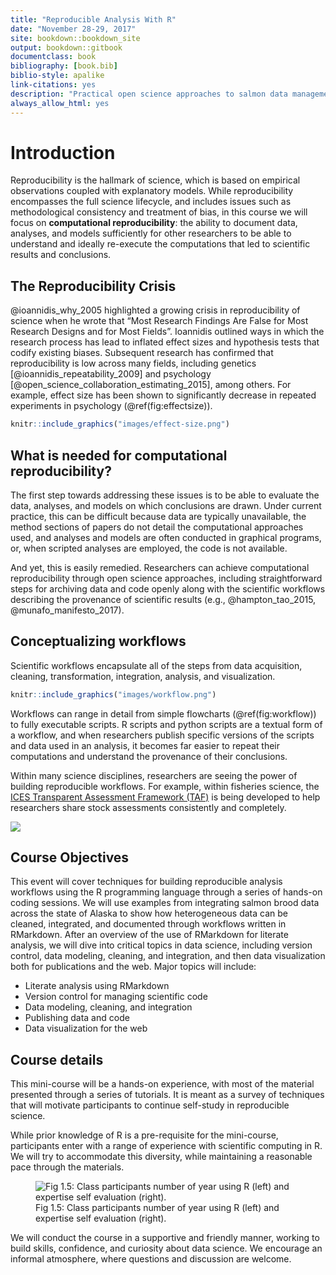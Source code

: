 ```yaml
--- 
title: "Reproducible Analysis With R"
date: "November 28-29, 2017"
site: bookdown::bookdown_site
output: bookdown::gitbook
documentclass: book
bibliography: [book.bib]
biblio-style: apalike
link-citations: yes
description: "Practical open science approaches to salmon data management, analysis, and synthesis"
always_allow_html: yes
---
```


# Introduction

Reproducibility is the hallmark of science, which is based on empirical observations 
coupled with explanatory models.  While reproducibility encompasses 
the full science lifecycle, and includes issues such as methodological consistency and
treatment of bias, in this course we will focus on **computational reproducibility**: 
the ability to document data, analyses, and models sufficiently for other researchers 
to be able to understand and ideally re-execute the computations that led to 
scientific results and conclusions.

## The Reproducibility Crisis

@ioannidis_why_2005 highlighted a growing crisis in reproducibility of science when 
he wrote that "Most Research Findings Are False for Most Research Designs 
and for Most Fields". Ioannidis outlined ways in which the research process
has lead to inflated effect sizes and hypothesis tests that codify existing biases.
Subsequent research has confirmed that reproducibility is low across many fields,
including genetics [@ioannidis_repeatability_2009] and 
psychology [@open_science_collaboration_estimating_2015], among others.  For example,
effect size has been shown to significantly decrease in repeated experiments in 
psychology (\@ref(fig:effectsize)).

```r
knitr::include_graphics("images/effect-size.png")
```

## What is needed for computational reproducibility?

The first step towards addressing these issues is to be able to evaluate the data,
analyses, and models on which conclusions are drawn.  Under current practice, 
this can be difficult because data are typically unavailable, the method sections
of papers do not detail the computational approaches used, and analyses and models
are often conducted in graphical programs, or, when scripted analyses are employed,
the code is not available.

And yet, this is easily remedied.  Researchers can achieve computational 
reproducibility through open science approaches, including straightforward steps 
for archiving data and code openly along with the scientific workflows describing 
the provenance of scientific results (e.g., @hampton_tao_2015, @munafo_manifesto_2017).

## Conceptualizing workflows

Scientific workflows encapsulate all of the steps from data acquisition, cleaning,
transformation, integration, analysis, and visualization.  

```r
knitr::include_graphics("images/workflow.png")
```

Workflows can range in detail from simple flowcharts (\@ref(fig:workflow))
to fully executable scripts. R scripts and python scripts are a textual form 
of a workflow, and when researchers publish specific versions of the scripts and 
data used in an analysis, it becomes far easier to repeat their computations and 
understand the provenance of their conclusions.

Within many science disciplines, researchers are seeing the power of building reproducible
workflows.  For example, within fisheries science, the [ICES Transparent Assessment Framework (TAF)](http://ices.dk/marine-data/tools/Pages/transparent-assessment-framework.aspx) is
being developed to help researchers share stock assessments consistently and completely.

![](images/ices-taf.png)


## Course Objectives

This event will cover techniques for building reproducible analysis workflows using the R programming language through a series of hands-on coding sessions. We will use examples from integrating salmon brood data across the state of Alaska to show how heterogeneous data can be cleaned, integrated, and documented through workflows written in RMarkdown. After an overview of the use of RMarkdown for literate analysis, we will dive into critical topics in data science, including version control, data modeling, cleaning, and integration, and then data visualization both for publications and the web.  Major topics will include:

- Literate analysis using RMarkdown
- Version control for managing scientific code
- Data modeling, cleaning, and integration
- Publishing data and code
- Data visualization for the web

## Course details

This mini-course will be a hands-on experience, with most of the material presented 
through a series of tutorials.  It is meant as a survey of techniques that will
motivate participants to continue self-study in reproducible science.

While prior knowledge of R is a pre-requisite for the mini-course, participants 
enter with a range of experience with scientific computing in R.  We will try to
accommodate this diversity, while maintaining a reasonable pace through the materials.

![Fig 1.5: Class participants number of year using R (left) and expertise self evaluation (right).](images/r-experience.png)


We will conduct the course in a supportive and friendly manner, working to build
skills, confidence, and curiosity about data science.  We encourage an informal
atmosphere, where questions and discussion are welcome.
